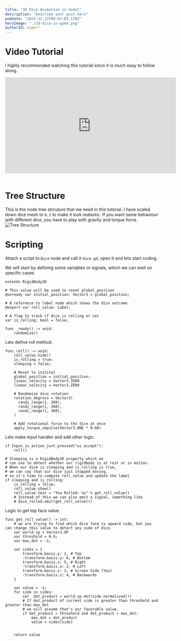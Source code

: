 ```yaml
---
title: "3D Dice Animation in Godot"
description: "Describe your post here"
pubDate: "2024-11-23T08:01:03.178Z"
heroImage: "./3d-dice-in-game.png"
authorId: wiperr
---
```



# Video Tutorial
I highly recommended watching this tutorial since it is much easy to follow along.
<iframe width="560" height="315" src="https://www.youtube.com/embed/MFV5YBkjqyY?si=HpWR5FZMiq-or62S" title="YouTube video player" frameborder="0" allow="accelerometer; autoplay; clipboard-write; encrypted-media; gyroscope; picture-in-picture; web-share" referrerpolicy="strict-origin-when-cross-origin" allowfullscreen></iframe>
<br/>
<br/>

# Tree Structure

This is the node tree strcuture that we need in this tutorial.
I have scaled down dice mesh to `0.1` to make it look realastic. If you want same behaviour with different dice, you have to play with gravity and torque force.
![Tree Structure](./tree-structure.png)


# Scripting
Attach a script to `Dice` node and call it `dice.gd`, open it and lets start coding.

We will start by defining some variables or signals, which we can emit on specific cases

```gdscript
extends RigidBody3D

# This value will be used to reset global_position
@onready var initial_position: Vector3 = global_position;

# A reference to label node which shows the dice outcome
@export var roll_value: Label;

# A flag to track if dice is rolling or not
var is_rolling: bool = false;

func _ready() -> void:
    randomize()
```


Lets define roll method.
```gdscript
func roll() -> void:
    roll_value.hide()
    is_rolling = true;
    sleeping = false;
    
    # Reset to initital
    global_position = initial_position;
    linear_velocity = Vector3.ZERO
    linear_velocity = Vector3.ZERO
    
    # Randomize dice rotation
    rotation_degress = Vector3(
      randi_range(1, 360),
      randi_range(1, 360),
      randi_range(1, 360),
    )
    
    # Add rotational force to the dice at once
    apply_torque_impulse(Vector3.ONE * 0.08)
```


Lets make input handler and add other logic.
```gdscript
if Input.is_action_just_pressed("ui_accept"):
    roll()
    
# Sleeping is a RigidBody3D property which we
# can use to detect whether our rigidbody is at rest or in motion.  
# When our dice is sleeping and is_rolling is true,
# we can say that our dice just stopped moving,
# so it's time to compute roll_value and update the label
if sleeping and is_rolling:
    is_rolling = false;
    roll_value.show()
    roll_value.text = "You Rolled: %s" % get_roll_value()
    # Instead of this we can also emit a signal, something like
    # dice_rolled.emit(get_roll_value())
```


Logic to get top face value.
```gdscript
func get_roll_value() -> int:
    # we are trying to find which dice face is upward side, but you can change this value to detect any side of dice.
    var world_up = Vector3.UP
    var threshold = 0.9;
    var max_dot = -1;
    
    var sides = {
        transform.basis.y: 1, # Top
        -transform.basis.y: 6, # Bottom
        transform.basis.x: 5, # Right
        -transform.basis.x: 2, # Left
        transform.basis.z: 3, # Screen Side (You)
        -transform.basis.z: 4, # Backwards
    }

    var value = -1;
    for side in sides:
        var  dot_product = world_up.dot(side.normalized())
        # If dot_product of current side is greator than threshold and greator than max_dot
        # we will assume that's our favorable value.
        if dot_product > threshold and dot_product > max_dot:
            max_dot = dot_product
            value = sides[side]
            

    return value
```